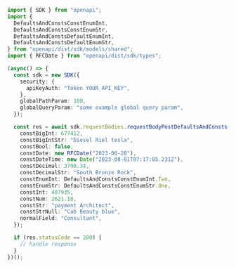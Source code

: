 ```typescript showLineNumbers copy filename="Request Body Post Defaults And Consts usage example"
import { SDK } from "openapi";
import {
  DefaultsAndConstsConstEnumInt,
  DefaultsAndConstsConstEnumStr,
  DefaultsAndConstsDefaultEnumInt,
  DefaultsAndConstsDefaultEnumStr,
} from "openapi/dist/sdk/models/shared";
import { RFCDate } from "openapi/dist/sdk/types";

(async() => {
  const sdk = new SDK({
    security: {
      apiKeyAuth: "Token YOUR_API_KEY",
    },
    globalPathParam: 100,
    globalQueryParam: "some example global query param",
  });

  const res = await sdk.requestBodies.requestBodyPostDefaultsAndConsts({
    constBigInt: 677412,
    constBigIntStr: "Diesel Riel tesla",
    constBool: false,
    constDate: new RFCDate("2023-06-28"),
    constDateTime: new Date("2023-08-01T07:17:05.231Z"),
    constDecimal: 3790.34,
    constDecimalStr: "South Bronze Rock",
    constEnumInt: DefaultsAndConstsConstEnumInt.Two,
    constEnumStr: DefaultsAndConstsConstEnumStr.One,
    constInt: 487935,
    constNum: 2621.18,
    constStr: "payment Architect",
    constStrNull: "Cab Beauty blue",
    normalField: "Consultant",
  });

  if (res.statusCode == 200) {
    // handle response
  }
})();
```

